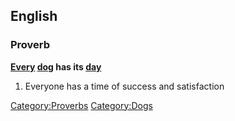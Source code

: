 ==English==

===Proverb===
'''[[every|Every]] [[dog]] has its [[day]]'''
# Everyone has a time of success and satisfaction

[[Category:Proverbs]] 
[[Category:Dogs]]